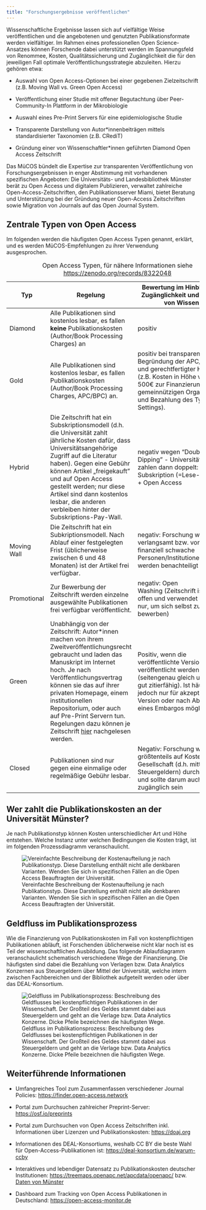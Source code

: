 ```yaml
---
title: "Forschungsergebnisse veröffentlichen"
---
```


Wissenschaftliche Ergebnisse lassen sich auf vielfältige Weise veröffentlichen und die angebotenen und genutzten Publikationsformate werden vielfältiger. Im Rahmen eines professionellen Open Science-Ansatzes können Forschende dabei unterstützt werden im Spannungsfeld von Renommee, Kosten, Qualitätssicherung und Zugänglichkeit die für den jeweiligen Fall optimale Veröffentlichungsstrategie abzuleiten. Hierzu gehören etwa:

-   Auswahl von Open Access-Optionen bei einer gegebenen Zielzeitschrift (z.B. Moving Wall vs. Green Open Access)

-   Veröffentlichung einer Studie mit offener Begutachtung über Peer-Community-In Plattform in der Mikrobiologie

-   Auswahl eines Pre-Print Servers für eine epidemiologische Studie

-   Transparente Darstellung von Autor\*innenbeiträgen mittels standardisierter Taxonomien (z.B. CRediT)

-   Gründung einer von Wissenschaftler\*innen geführten Diamond Open Access Zeitschrift

Das MüCOS bündelt die Expertise zur transparenten Veröffentlichung von Forschungsergebnissen in enger Abstimmung mit vorhandenen spezifischen Angeboten: Die Universitäts- und Landesbibliothek Münster berät zu Open Access und digitalem Publizieren, verwaltet zahlreiche Open-Access-Zeitschriften, den Publikationsserver Miami, bietet Beratung und Unterstützung bei der Gründung neuer Open-Access Zeitschriften sowie Migration von Journals auf das Open Journal System.

## Zentrale Typen von Open Access

Im folgenden werden die häufigsten Open Access Typen genannt, erklärt, und es werden MüCOS-Empfehlungen zu ihrer Verwendung ausgesprochen.

| Typ | Regelung | Bewertung im Hinblick auf Zugänglichkeit und Kosten von Wissen |
|----|----|----|
| Diamond | Alle Publikationen sind kostenlos lesbar, es fallen **keine** Publikationskosten (Author/Book Processing Charges) an | positiv |
| Gold | Alle Publikationen sind kostenlos lesbar, es fallen Publikationskosten (Author/Book Processing Charges, APC/BPC) an. | positiv bei transparenter Begründung der APC/BPCs und gerechtfertigter Höhe (z.B. Kosten in Höhe von 500€ zur Finanzierung einer gemeinnützigen Organisation und Bezahlung des Type-Settings). |
| Hybrid | Die Zeitschrift hat ein Subskriptionsmodell (d.h. die Universität zahlt jährliche Kosten dafür, dass Universitätsangehörige Zugriff auf die Literatur haben). Gegen eine Gebühr können Artikel „freigekauft" und auf Open Access gestellt werden; nur diese Artikel sind dann kostenlos lesbar, die anderen verbleiben hinter der Subskriptions-Pay-Wall. | negativ wegen "Double Dipping" - Universitäten zahlen dann doppelt: für Subskription (=Lese-Zugriff) + Open Access |
| Moving Wall | Die Zeitschrift hat ein Subkriptionsmodell. Nach Ablauf einer festgelegten Frist (üblicherweise zwischen 6 und 48 Monaten) ist der Artikel frei verfügbar. | negativ: Forschung wird verlangsamt bzw. vor allem finanziell schwache Personen/Institutionen/Länder werden benachteiligt |
| Promotional | Zur Bewerbung der Zeitschrift werden einzelne ausgewählte Publikationen frei verfügbar veröffentlicht. | negativ: Open Washing (Zeitschrift ist nicht offen und verwendet Modell nur, um sich selbst zu bewerben) |
| Green | Unabhängig von der Zeitschrift: Autor\*innen machen von ihrem Zweitveröffentlichungsrecht gebraucht und laden das Manuskript im Internet hoch. Je nach Veröffentlichungsvertrag können sie das auf ihrer privaten Homepage, einem institutionellen Repositorium, oder auch auf Pre-Print Servern tun. Regelungen dazu können je Zeitschrift [hier](https://v2.sherpa.ac.uk/romeo/search.html) nachgelesen werden. | Positiv, wenn die veröffentlichte Version erneut veröffentlicht werden darf (seitengenau gleich und damit gut zitierfähig). Ist häufig jedoch nur für akzeptierte Version oder nach Ablauf eines Embargos möglich. |
| Closed | Publikationen sind nur gegen eine einmalige oder regelmäßige Gebühr lesbar. | Negativ: Forschung wird größtenteils auf Kosten der Gesellschaft (d.h. mittels Steuergeldern) durchgeführt und sollte darum auch allen zugänglich sein |

: Open Access Typen, für nähere Informationen siehe <https://zenodo.org/records/8322048>

## Wer zahlt die Publikationskosten an der Universität Münster?

Je nach Publikationstyp können Kosten unterschiedlicher Art und Höhe entstehen. Welche Instanz unter welchen Bedingungen die Kosten trägt, ist im folgenden Prozessdiagramm veranschaulicht.

![Vereinfachte Beschreibung der Kostenaufteilung je nach Publikationstyp. Diese Darstellung enthält nicht alle denkbaren Varianten. Wenden Sie sich in spezifischen Fällen an die Open Access Beauftragten der Universität.](/img/werzahlt.jpg){.lightbox}

## Geldfluss im Publikationsprozess

Wie die Finanzierung von Publikationskosten im Fall von kostenpflichtigen Publikationen abläuft, ist Forschenden üblicherweise nicht klar noch ist es Teil der wissenschaftlichen Ausbildung. Das folgende Ablaufdiagramm veranschaulicht schematisch verschiedene Wege der Finanzierung. Die häufigsten sind dabei die Bezahlung von Verlagen bzw. Data Analytics Konzernen aus Steuergeldern über Mittel der Universität, welche intern zwischen Fachbereichen und der Bibliothek aufgeteilt werden oder über das DEAL-Konsortium.

![Geldfluss im Publikationsprozess: Beschreibung des Geldflusses bei kostenpflichtigen Publikationen in der Wissenschaft. Der Großteil des Geldes stammt dabei aus Steuergeldern und geht an die Verlage bzw. Data Analytics Konzerne. Dicke Pfeile bezeichnen die häufigsten Wege.](/img/geldfluss_publikationsprozess.jpg){.lightbox}

## Weiterführende Informationen

-   Umfangreiches Tool zum Zusammenfassen verschiedener Journal Policies: <https://finder.open-access.network>

-   Portal zum Durchsuchen zahlreicher Preprint-Server: <https://osf.io/preprints>

-   Portal zum Durchsuchen von Open Access Zeitschriften inkl. Informationen über Lizenzen und Publikationskosten: <https://doaj.org>

-   Informationen des DEAL-Konsortiums, weshalb CC BY die beste Wahl für Open-Access-Publikationen ist: <https://deal-konsortium.de/warum-ccby>

-   Interaktives und lebendiger Datensatz zu Publikationskosten deutscher Institutionen: <https://treemaps.openapc.net/apcdata/openapc/> bzw. [Daten von Münster](https://treemaps.openapc.net/apcdata/muenster-u/)

-   Dashboard zum Tracking von Open Access Publikationen in Deutschland: <https://open-access-monitor.de>

